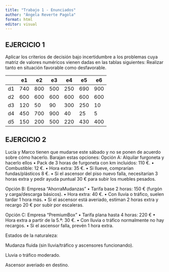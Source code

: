 ```yaml
---
title: "Trabajo 1 - Enunciados"
author: "Ángela Reverte Pagola"
format: html
editor: visual
---
```


## EJERCICIO 1

Aplicar los criterios de decisión bajo incertidumbre a los problemas cuya matriz de valores numéricos vienen dadas en las tablas siguientes: Realizar tanto en situación favorable como desfavorable.

|     | e1  | e2  | e3  | e4  | e5  | e6  |
|-----|-----|-----|-----|-----|-----|-----|
| d1  | 740 | 800 | 500 | 250 | 690 | 900 |
| d2  | 600 | 600 | 600 | 600 | 600 | 600 |
| d3  | 120 | 50  | 90  | 300 | 250 | 10  |
| d4  | 450 | 700 | 900 | 40  | 25  | 5   |
| d5  | 150 | 200 | 500 | 220 | 430 | 400 |



## EJERCICIO 2


Lucía y Marco tienen que mudarse este sábado y no se ponen de acuerdo sobre cómo hacerlo. Barajan estas opciones:
Opción A: Alquilar furgoneta y hacerlo ellos
• Pack de 3 horas de furgoneta con km incluidos: 110 €.
• Combustible: 12 €.
• Hora extra: 35 €.
• Si llueve, comprarían fundas/plásticos 8 €.
• Si el ascensor del piso nuevo falla, necesitarían 3 horas extra y pedir ayuda puntual 30 € para subir los muebles pesados.

Opción B: Empresa “AhorraMudanzas” 
• Tarifa base 2 horas: 150 € (furgón y carga/descarga básicos).
• Hora extra: 40 €.
• Con lluvia o tráfico, suelen tardar 1 hora más.
• Si el ascensor está averiado, estiman 2 horas extra y recargo 20 € por subir por escaleras.

Opción C: Empresa “PremiumBox” 
• Tarifa plana hasta 4 horas: 220 € 
• Hora extra a partir de la 5.ª: 30 €.
• Con lluvia o tráfico normalmente no hay recargos.
• Si el ascensor falla, prevén 1 hora extra.

Estados de la naturaleza:

Mudanza fluida (sin lluvia/tráfico y ascensores funcionando).

Lluvia o tráfico moderado.

Ascensor averiado en destino.














